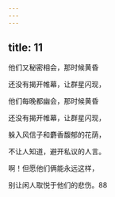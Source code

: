 ```yaml
---
---
---
```

title: 11
---




他们又秘密相会，那时候黄昏

还没有揭开帷幕，让群星闪现，

他们每晚都幽会，那时候黄昏

还没有揭开帷幕，让群星闪现，

躲入风信子和麝香馥郁的花荫，

不让人知道，避开私议的人言。

啊！但愿他们俩能永远这样，

别让闲人取悦于他们的悲伤。88